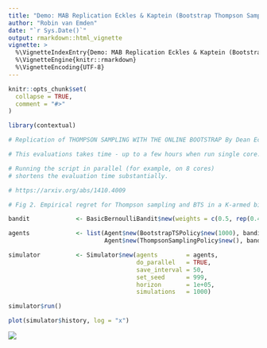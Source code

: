 ```yaml
---
title: "Demo: MAB Replication Eckles & Kaptein (Bootstrap Thompson Sampling)"
author: "Robin van Emden"
date: "`r Sys.Date()`"
output: rmarkdown::html_vignette
vignette: >
  %\VignetteIndexEntry{Demo: MAB Replication Eckles & Kaptein (Bootstrap Thompson Sampling)}
  %\VignetteEngine{knitr::rmarkdown}
  %\VignetteEncoding{UTF-8}
---
```


```r
knitr::opts_chunk$set(
  collapse = TRUE,
  comment = "#>"
)
```

```r
library(contextual)

# Replication of THOMPSON SAMPLING WITH THE ONLINE BOOTSTRAP By Dean Eckles and Maurits Kaptein

# This evaluations takes time - up to a few hours when run single core.

# Running the script in parallel (for example, on 8 cores) 
# shortens the evaluation time substantially.

# https://arxiv.org/abs/1410.4009

# Fig 2. Empirical regret for Thompson sampling and BTS in a K-armed binomial bandit problem.

bandit             <- BasicBernoulliBandit$new(weights = c(0.5, rep(0.4,9)))

agents             <- list(Agent$new(BootstrapTSPolicy$new(1000), bandit, "BTS 1000"),
                           Agent$new(ThompsonSamplingPolicy$new(), bandit, "TS"))

simulator          <- Simulator$new(agents        = agents,
                                    do_parallel   = TRUE,
                                    save_interval = 50,
                                    set_seed      = 999,
                                    horizon       = 1e+05,
                                    simulations   = 1000)

simulator$run()

plot(simulator$history, log = "x")

```

![](eckles_kaptein_1.jpg)
